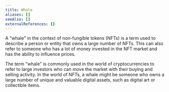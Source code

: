 ```yaml
---
title: Whale
aliases: []
seeAlso: []
externalReferences: {}
---
```


A "whale" in the context of non-fungible tokens (NFTs) is a term used to describe a person or entity that owns a large number of NFTs. This can also refer to someone who has a lot of money invested in the NFT market and has the ability to influence prices.&#x20;

The term "whale" is commonly used in the world of cryptocurrencies to refer to large investors who can move the market with their buying and selling activity. In the world of NFTs, a whale might be someone who owns a large number of unique and valuable digital assets, such as digital art or collectible items.
